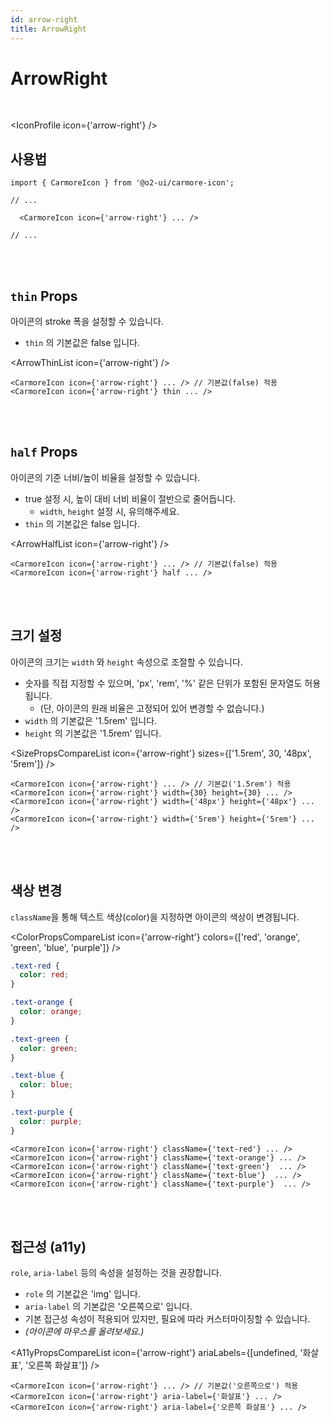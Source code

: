 ```yaml
---
id: arrow-right
title: ArrowRight
---
```




# ArrowRight

<br />

<IconProfile icon={'arrow-right'} />

## 사용법

```tsx
import { CarmoreIcon } from '@o2-ui/carmore-icon';

// ...

  <CarmoreIcon icon={'arrow-right'} ... />

// ...
```

<br />
<br />

## `thin` Props

아이콘의 stroke 폭을 설정할 수 있습니다.

- `thin` 의 기본값은 false 입니다.

<ArrowThinList icon={'arrow-right'} />
```tsx
<CarmoreIcon icon={'arrow-right'} ... /> // 기본값(false) 적용
<CarmoreIcon icon={'arrow-right'} thin ... />
```

<br />
<br />

## `half` Props

아이콘의 기준 너비/높이 비율을 설정할 수 있습니다.

- true 설정 시, 높이 대비 너비 비율이 절반으로 줄어듭니다.
  - `width`, `height` 설정 시, 유의해주세요.
- `thin` 의 기본값은 false 입니다.

<ArrowHalfList icon={'arrow-right'} />
```tsx
<CarmoreIcon icon={'arrow-right'} ... /> // 기본값(false) 적용
<CarmoreIcon icon={'arrow-right'} half ... />
```

<br />
<br />

## 크기 설정

아이콘의 크기는 `width` 와 `height` 속성으로 조절할 수 있습니다.

- 숫자를 직접 지정할 수 있으며, 'px', 'rem', '%' 같은 단위가 포함된 문자열도 허용됩니다.
  - (단, 아이콘의 원래 비율은 고정되어 있어 변경할 수 없습니다.)
- `width` 의 기본값은 '1.5rem' 입니다.
- `height` 의 기본값은 '1.5rem' 입니다.

<SizePropsCompareList icon={'arrow-right'} sizes={['1.5rem', 30, '48px', '5rem']} />

```tsx
<CarmoreIcon icon={'arrow-right'} ... /> // 기본값('1.5rem') 적용
<CarmoreIcon icon={'arrow-right'} width={30} height={30} ... />
<CarmoreIcon icon={'arrow-right'} width={'48px'} height={'48px'} ... />
<CarmoreIcon icon={'arrow-right'} width={'5rem'} height={'5rem'} ... />
```

<br />
<br />

## 색상 변경

`className`을 통해 텍스트 색상(color)을 지정하면 아이콘의 색상이 변경됩니다.

<ColorPropsCompareList icon={'arrow-right'} colors={['red', 'orange', 'green', 'blue', 'purple']} />

```css
.text-red {
  color: red;
}

.text-orange {
  color: orange;
}

.text-green {
  color: green;
}

.text-blue {
  color: blue;
}

.text-purple {
  color: purple;
}
```

```tsx
<CarmoreIcon icon={'arrow-right'} className={'text-red'} ... />
<CarmoreIcon icon={'arrow-right'} className={'text-orange'} ... />
<CarmoreIcon icon={'arrow-right'} className={'text-green'}  ... />
<CarmoreIcon icon={'arrow-right'} className={'text-blue'}  ... />
<CarmoreIcon icon={'arrow-right'} className={'text-purple'}  ... />
```

<br />
<br />

## 접근성 (a11y)

`role`, `aria-label` 등의 속성을 설정하는 것을 권장합니다.

- `role` 의 기본값은 'img' 입니다.
- `aria-label` 의 기본값은 '오른쪽으로' 입니다.
- 기본 접근성 속성이 적용되어 있지만, 필요에 따라 커스터마이징할 수 있습니다.
- _(아이콘에 마우스를 올려보세요.)_

<A11yPropsCompareList icon={'arrow-right'} ariaLabels={[undefined, '화살표', '오른쪽 화살표']} />

```tsx
<CarmoreIcon icon={'arrow-right'} ... /> // 기본값('오른쪽으로') 적용
<CarmoreIcon icon={'arrow-right'} aria-label={'화살표'} ... />
<CarmoreIcon icon={'arrow-right'} aria-label={'오른쪽 화살표'} ... />
```
